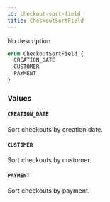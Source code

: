 ```yaml
---
id: checkout-sort-field
title: CheckoutSortField
---
```



No description

```graphql
enum CheckoutSortField {
  CREATION_DATE
  CUSTOMER
  PAYMENT
}
```


### Values

#### `CREATION_DATE` 

Sort checkouts by creation date.


#### `CUSTOMER` 

Sort checkouts by customer.


#### `PAYMENT` 

Sort checkouts by payment.




